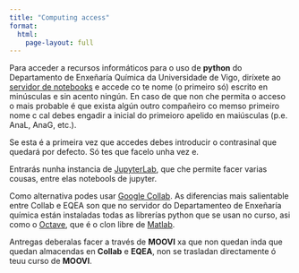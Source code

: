 ```yaml
---
title: "Computing access"
format: 
  html:
    page-layout: full
---
```


Para acceder a recursos informáticos para o uso de **python** do Departamento de Enxeñaría Química da Universidade de Vigo, diríxete ao [servidor de notebooks](https://eqea.uvigo.gal) e accede co te nome (o primeiro só) escrito en minúsculas e sin acento ningún. En caso de que non che permita o acceso o mais probable é que exista algún outro compañeiro co memso primeiro nome c cal debes engadir a inicial do primeioro apelido en maiúsculas (p.e. AnaL, AnaG, etc.).

Se esta é a primeira vez que accedes debes introducir o contrasinal que quedará por defecto. Só tes que facelo unha vez e.

Entrarás nunha instancia de [JupyterLab](https://jupyterlab.readthedocs.io/en/latest/), que che permite facer varias cousas, entre elas notebools de jupyter.

Como alternativa podes usar [Google Collab](https://colab.research.google.com/#). As diferencias mais salientable entre Collab e EQEA son que no servidor do Departamenteo de Enxeñaría química están instaladas todas as  librerías python que se usan no curso, asi como o [Octave](https://octave.org/), que é o clon libre de [Matlab](https://es.mathworks.com/products/matlab.html). 

Antregas deberalas facer a través de **MOOVI** xa que non quedan inda que quedan almacendas en **Collab** e **EQEA**, non se trasladan directamente ó teuu curso de **MOOVI**.


